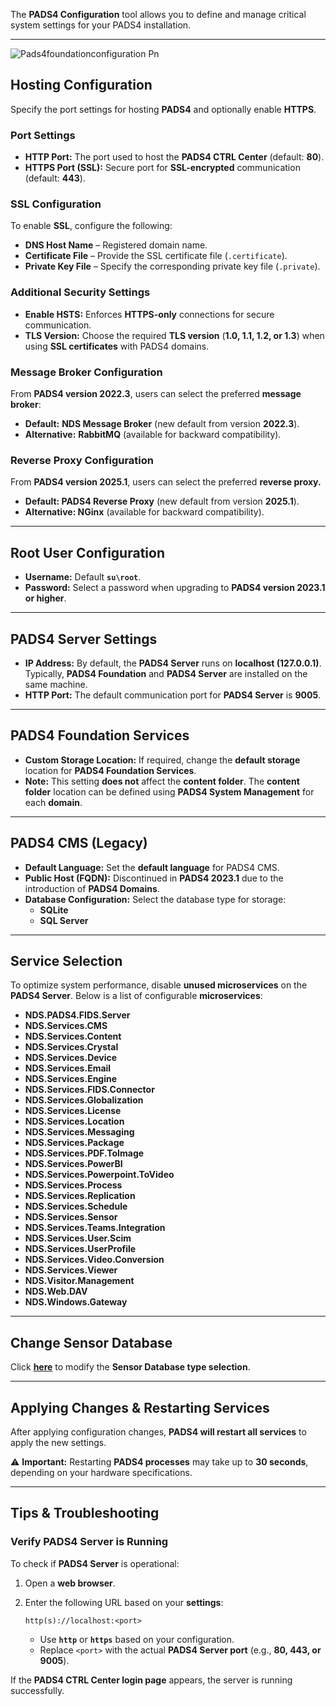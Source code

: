 The **PADS4 Configuration** tool allows you to define and manage critical system settings for your PADS4 installation.

---

![Pads4foundationconfiguration Pn](/images/install-pads4/install-pads4-server/PADS4Foundationconfiguration.png)

## **Hosting Configuration**

Specify the port settings for hosting **PADS4** and optionally enable **HTTPS**.

### **Port Settings**

- **HTTP Port:** The port used to host the **PADS4 CTRL Center** (default: **80**).
- **HTTPS Port (SSL):** Secure port for **SSL-encrypted** communication (default: **443**).

### **SSL Configuration**

To enable **SSL**, configure the following:

- **DNS Host Name** – Registered domain name.
- **Certificate File** – Provide the SSL certificate file (`.certificate`).
- **Private Key File** – Specify the corresponding private key file (`.private`).

### **Additional Security Settings**

- **Enable HSTS:** Enforces **HTTPS-only** connections for secure communication.
- **TLS Version:** Choose the required **TLS version** (**1.0, 1.1, 1.2, or 1.3**) when using **SSL certificates** with PADS4 domains.

### **Message Broker Configuration**

From **PADS4 version 2022.3**, users can select the preferred **message broker**:

- **Default:** **NDS Message Broker** (new default from version **2022.3**).
- **Alternative:** **RabbitMQ** (available for backward compatibility).

### **Reverse Proxy Configuration**

From **PADS4 version 2025.1**, users can select the preferred **reverse proxy.**

- **Default: PADS4 Reverse Proxy** (new default from version **2025.1**).
- **Alternative: NGinx** (available for backward compatibility).

---

## **Root User Configuration**

- **Username:** Default **`su\root`**.
- **Password:** Select a password when upgrading to **PADS4 version 2023.1 or higher**.

---

## **PADS4 Server Settings**

- **IP Address:** By default, the **PADS4 Server** runs on **localhost (127.0.0.1)**. Typically, **PADS4 Foundation** and **PADS4 Server** are installed on the same machine.
- **HTTP Port:** The default communication port for **PADS4 Server** is **9005**.

---

## **PADS4 Foundation Services**

- **Custom Storage Location:** If required, change the **default storage** location for **PADS4 Foundation Services**.
- **Note:** This setting **does not** affect the **content folder**. The **content folder** location can be defined using **PADS4 System Management** for each **domain**.

---

## **PADS4 CMS (Legacy)**

- **Default Language:** Set the **default language** for PADS4 CMS.
- **Public Host (FQDN):** Discontinued in **PADS4 2023.1** due to the introduction of **PADS4 Domains**.
- **Database Configuration:** Select the database type for storage:
  - **SQLite**
  - **SQL Server**

---

## **Service Selection**

To optimize system performance, disable **unused microservices** on the **PADS4 Server**. Below is a list of configurable **microservices**:

- **NDS.PADS4.FIDS.Server**
- **NDS.Services.CMS**
- **NDS.Services.Content**
- **NDS.Services.Crystal**
- **NDS.Services.Device**
- **NDS.Services.Email**
- **NDS.Services.Engine**
- **NDS.Services.FIDS.Connector**
- **NDS.Services.Globalization**
- **NDS.Services.License**
- **NDS.Services.Location**
- **NDS.Services.Messaging**
- **NDS.Services.Package**
- **NDS.Services.PDF.ToImage**
- **NDS.Services.PowerBI**
- **NDS.Services.Powerpoint.ToVideo**
- **NDS.Services.Process**
- **NDS.Services.Replication**
- **NDS.Services.Schedule**
- **NDS.Services.Sensor**
- **NDS.Services.Teams.Integration**
- **NDS.Services.User.Scim**
- **NDS.Services.UserProfile**
- **NDS.Services.Video.Conversion**
- **NDS.Services.Viewer**
- **NDS.Visitor.Management**
- **NDS.Web.DAV**
- **NDS.Windows.Gateway**

---

## **Change Sensor Database**

Click [**here**](#) to modify the **Sensor Database type selection**.

---

## **Applying Changes & Restarting Services**

After applying configuration changes, **PADS4 will restart all services** to apply the new settings.

⚠ **Important:** Restarting **PADS4 processes** may take up to **30 seconds**, depending on your hardware specifications.

---

## **Tips & Troubleshooting**

### **Verify PADS4 Server is Running**

To check if **PADS4 Server** is operational:

1. Open a **web browser**.
2. Enter the following URL based on your **settings**:

   ```
   http(s)://localhost:<port>  
   ```
   - Use **`http`** or **`https`** based on your configuration.
   - Replace `<port>` with the actual **PADS4 Server port** (e.g., **80, 443, or 9005**).

If the **PADS4 CTRL Center login page** appears, the server is running successfully.
